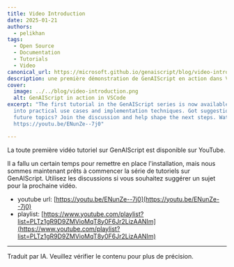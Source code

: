 ```yaml
---
title: Video Introduction
date: 2025-01-21
authors:
  - pelikhan
tags:
  - Open Source
  - Documentation
  - Tutorials
  - Video
canonical_url: https://microsoft.github.io/genaiscript/blog/video-introductiuon
description: une première démonstration de GenAIScript en action dans VSCode.
cover:
  image: ../../blog/video-introduction.png
  alt: GenAIScript in action in VSCode
excerpt: "The first tutorial in the GenAIScript series is now available, diving
  into practical use cases and implementation techniques. Got suggestions for
  future topics? Join the discussion and help shape the next steps. Watch here:
  https://youtu.be/ENunZe--7j0"

---
```



<BlogNarration />

La toute première vidéo tutoriel sur GenAIScript est disponible sur YouTube.

Il a fallu un certain temps pour remettre en place l'installation, mais nous sommes maintenant prêts à commencer la série de tutoriels
sur GenAIScript. Utilisez les discussions si vous souhaitez suggérer un sujet pour la prochaine vidéo.

* youtube url: [https://youtu.be/ENunZe--7j0](https://youtu.be/ENunZe--7j0)
* playlist: [https://www.youtube.com/playlist?list=PLTz1gR9D9ZMVioMqT8y0F6Jr2LizAANIm](https://www.youtube.com/playlist?list=PLTz1gR9D9ZMVioMqT8y0F6Jr2LizAANIm)

<YouTube id="https://youtu.be/ENunZe--7j0" posterQuality="high" />

<hr />

Traduit par IA. Veuillez vérifier le contenu pour plus de précision.

